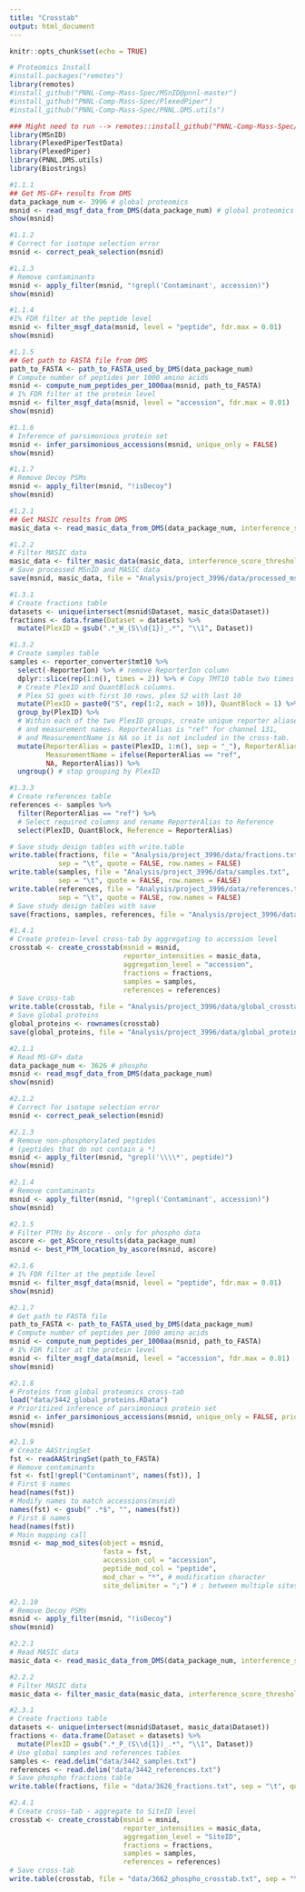 ```yaml
---
title: "Crosstab"
output: html_document
---
```


```r
knitr::opts_chunk$set(echo = TRUE)

# Proteomics Install
#install.packages("remotes")
library(remotes)
#install_github("PNNL-Comp-Mass-Spec/MSnID@pnnl-master")
#install_github("PNNL-Comp-Mass-Spec/PlexedPiper")
#install_github("PNNL-Comp-Mass-Spec/PNNL.DMS.utils")

### Might need to run --> remotes::install_github("PNNL-Comp-Mass-Spec/MSnID@pnnl-master", upgrade = F, force = T)
library(MSnID)
library(PlexedPiperTestData)
library(PlexedPiper)
library(PNNL.DMS.utils)
library(Biostrings)
```

```r
#1.1.1
## Get MS-GF+ results from DMS
data_package_num <- 3996 # global proteomics
msnid <- read_msgf_data_from_DMS(data_package_num) # global proteomics
show(msnid)

#1.1.2
# Correct for isotope selection error
msnid <- correct_peak_selection(msnid)

#1.1.3
# Remove contaminants
msnid <- apply_filter(msnid, "!grepl('Contaminant', accession)")
show(msnid)

#1.1.4
#1% FDR filter at the peptide level
msnid <- filter_msgf_data(msnid, level = "peptide", fdr.max = 0.01)
show(msnid)

#1.1.5
## Get path to FASTA file from DMS
path_to_FASTA <- path_to_FASTA_used_by_DMS(data_package_num)
# Compute number of peptides per 1000 amino acids
msnid <- compute_num_peptides_per_1000aa(msnid, path_to_FASTA)
# 1% FDR filter at the protein level
msnid <- filter_msgf_data(msnid, level = "accession", fdr.max = 0.01)
show(msnid)

#1.1.6
# Inference of parsimonious protein set
msnid <- infer_parsimonious_accessions(msnid, unique_only = FALSE)
show(msnid)

#1.1.7
# Remove Decoy PSMs
msnid <- apply_filter(msnid, "!isDecoy")
show(msnid)

#1.2.1
## Get MASIC results from DMS
masic_data <- read_masic_data_from_DMS(data_package_num, interference_score = TRUE)

#1.2.2
# Filter MASIC data
masic_data <- filter_masic_data(masic_data, interference_score_threshold = 0.5, s2n_threshold = 0)
# Save processed MSnID and MASIC data
save(msnid, masic_data, file = "Analysis/project_3996/data/processed_msnid_and_masic.RData", compress = TRUE)

#1.3.1
# Create fractions table
datasets <- unique(intersect(msnid$Dataset, masic_data$Dataset))
fractions <- data.frame(Dataset = datasets) %>% 
  mutate(PlexID = gsub(".*_W_(S\\d{1})_.*", "\\1", Dataset))

#1.3.2
# Create samples table
samples <- reporter_converter$tmt10 %>% 
  select(-ReporterIon) %>% # remove ReporterIon column
  dplyr::slice(rep(1:n(), times = 2)) %>% # Copy TMT10 table two times (2 plexes)
  # Create PlexID and QuantBlock columns. 
  # Plex S1 goes with first 10 rows, plex S2 with last 10
  mutate(PlexID = paste0("S", rep(1:2, each = 10)), QuantBlock = 1) %>% 
  group_by(PlexID) %>% 
  # Within each of the two PlexID groups, create unique reporter aliases
  # and measurement names. ReporterAlias is "ref" for channel 131,
  # and MeasurementName is NA so it is not included in the cross-tab.
  mutate(ReporterAlias = paste(PlexID, 1:n(), sep = "_"), ReporterAlias = ifelse(ReporterName == "131", "ref", ReporterAlias),
         MeasurementName = ifelse(ReporterAlias == "ref", 
         NA, ReporterAlias)) %>% 
  ungroup() # stop grouping by PlexID

#1.3.3
# Create references table
references <- samples %>% 
  filter(ReporterAlias == "ref") %>% 
  # Select required columns and rename ReporterAlias to Reference
  select(PlexID, QuantBlock, Reference = ReporterAlias)

# Save study design tables with write.table
write.table(fractions, file = "Analysis/project_3996/data/fractions.txt",
            sep = "\t", quote = FALSE, row.names = FALSE)
write.table(samples, file = "Analysis/project_3996/data/samples.txt",
            sep = "\t", quote = FALSE, row.names = FALSE)
write.table(references, file = "Analysis/project_3996/data/references.txt",
            sep = "\t", quote = FALSE, row.names = FALSE)
# Save study design tables with save
save(fractions, samples, references, file = "Analysis/project_3996/data/study_design_tables.RData")

#1.4.1
# Create protein-level cross-tab by aggregating to accession level
crosstab <- create_crosstab(msnid = msnid, 
                            reporter_intensities = masic_data,
                            aggregation_level = "accession",
                            fractions = fractions, 
                            samples = samples, 
                            references = references)
# Save cross-tab
write.table(crosstab, file = "Analysis/project_3996/data/global_crosstab.txt", sep = "\t", quote = FALSE, row.names = TRUE)
# Save global proteins
global_proteins <- rownames(crosstab)
save(global_proteins, file = "Analysis/project_3996/data/global_proteins.RData")
```


```r
#2.1.1
# Read MS-GF+ data
data_package_num <- 3626 # phospho
msnid <- read_msgf_data_from_DMS(data_package_num)
show(msnid)

#2.1.2
# Correct for isotope selection error
msnid <- correct_peak_selection(msnid)

#2.1.3
# Remove non-phosphorylated peptides
# (peptides that do not contain a *)
msnid <- apply_filter(msnid, "grepl('\\\\*', peptide)")
show(msnid)

#2.1.4
# Remove contaminants
msnid <- apply_filter(msnid, "!grepl('Contaminant', accession)")
show(msnid)

#2.1.5
# Filter PTMs by Ascore - only for phospho data
ascore <- get_AScore_results(data_package_num)
msnid <- best_PTM_location_by_ascore(msnid, ascore)

#2.1.6
# 1% FDR filter at the peptide level
msnid <- filter_msgf_data(msnid, level = "peptide", fdr.max = 0.01)
show(msnid)

#2.1.7
# Get path to FASTA file
path_to_FASTA <- path_to_FASTA_used_by_DMS(data_package_num)
# Compute number of peptides per 1000 amino acids
msnid <- compute_num_peptides_per_1000aa(msnid, path_to_FASTA)
# 1% FDR filter at the protein level
msnid <- filter_msgf_data(msnid, level = "accession", fdr.max = 0.01)
show(msnid)

#2.1.8
# Proteins from global proteomics cross-tab
load("data/3442_global_proteins.RData")
# Prioritized inference of parsimonious protein set
msnid <- infer_parsimonious_accessions(msnid, unique_only = FALSE, prior = global_proteins)
show(msnid)

#2.1.9
# Create AAStringSet
fst <- readAAStringSet(path_to_FASTA)
# Remove contaminants
fst <- fst[!grepl("Contaminant", names(fst)), ]
# First 6 names
head(names(fst))
# Modify names to match accessions(msnid)
names(fst) <- gsub(" .*$", "", names(fst))
# First 6 names
head(names(fst))
# Main mapping call
msnid <- map_mod_sites(object = msnid, 
                       fasta = fst, 
                       accession_col = "accession", 
                       peptide_mod_col = "peptide",
                       mod_char = "*", # modification character
                       site_delimiter = ";") # ; between multiple sites

#2.1.10
# Remove Decoy PSMs
msnid <- apply_filter(msnid, "!isDecoy")
show(msnid)

#2.2.1
# Read MASIC data
masic_data <- read_masic_data_from_DMS(data_package_num, interference_score = TRUE)

#2.2.2
# Filter MASIC data
masic_data <- filter_masic_data(masic_data, interference_score_threshold = 0.5, s2n_threshold = 0)

#2.3.1
# Create fractions table
datasets <- unique(intersect(msnid$Dataset, masic_data$Dataset))
fractions <- data.frame(Dataset = datasets) %>% 
  mutate(PlexID = gsub(".*_P_(S\\d{1})_.*", "\\1", Dataset))
# Use global samples and references tables
samples <- read.delim("data/3442_samples.txt")
references <- read.delim("data/3442_references.txt")
# Save phospho fractions table
write.table(fractions, file = "data/3626_fractions.txt", sep = "\t", quote = FALSE, row.names = FALSE)

#2.4.1
# Create cross-tab - aggregate to SiteID level
crosstab <- create_crosstab(msnid = msnid, 
                            reporter_intensities = masic_data,
                            aggregation_level = "SiteID",
                            fractions = fractions, 
                            samples = samples, 
                            references = references)
# Save cross-tab
write.table(crosstab, file = "data/3662_phospho_crosstab.txt", sep = "\t", quote = FALSE, row.names = TRUE)
```